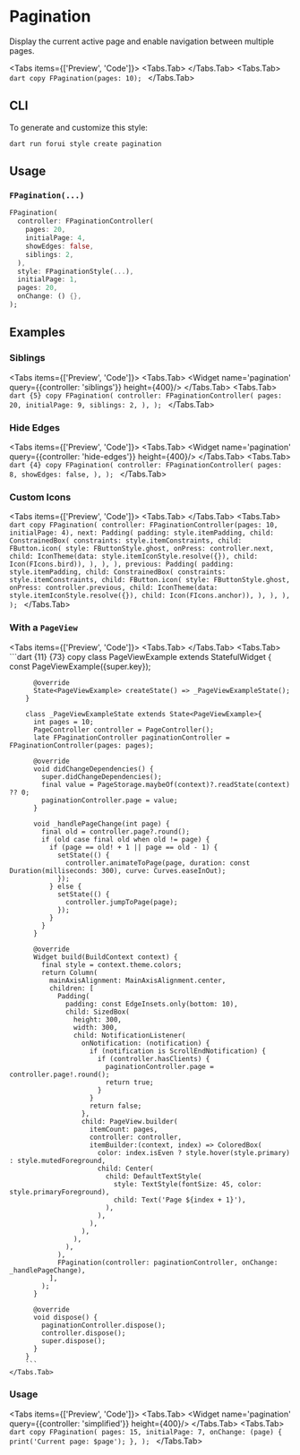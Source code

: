 
# Pagination

Display the current active page and enable navigation between multiple pages.

<LinkBadgeGroup>
    <LinkBadge label="API Reference" href="https://pub.dev/documentation/forui/latest/forui.widgets.pagination/"/>
</LinkBadgeGroup>

<Tabs items={['Preview', 'Code']}>
    <Tabs.Tab>
        <Widget name='pagination' height={400}/>
    </Tabs.Tab>
    <Tabs.Tab>
        ```dart copy
        FPagination(pages: 10);
        ```
    </Tabs.Tab>
</Tabs>

## CLI

To generate and customize this style:

```shell copy
dart run forui style create pagination 
```

## Usage

### `FPagination(...)`

```dart copy
FPagination(
  controller: FPaginationController(
    pages: 20,
    initialPage: 4,
    showEdges: false,
    siblings: 2,
  ),
  style: FPaginationStyle(...),
  initialPage: 1,
  pages: 20,
  onChange: () {},
);
```

## Examples

### Siblings

<Tabs items={['Preview', 'Code']}>
    <Tabs.Tab>
        <Widget name='pagination' query={{controller: 'siblings'}} height={400}/>
    </Tabs.Tab>
    <Tabs.Tab>
        ```dart {5} copy
        FPagination(
          controller: FPaginationController(
            pages: 20,
            initialPage: 9,
            siblings: 2,
          ),
        );
        ```
    </Tabs.Tab>
</Tabs>

### Hide Edges

<Tabs items={['Preview', 'Code']}>
    <Tabs.Tab>
        <Widget name='pagination' query={{controller: 'hide-edges'}} height={400}/>
    </Tabs.Tab>
    <Tabs.Tab>
        ```dart {4} copy
        FPagination(
          controller: FPaginationController(
            pages: 8,
            showEdges: false,
          ),
        );
        ```
    </Tabs.Tab>
</Tabs>

### Custom Icons

<Tabs items={['Preview', 'Code']}>
    <Tabs.Tab>
        <Widget name='pagination' variant='custom-icon' height={400}/>
    </Tabs.Tab>
    <Tabs.Tab>
        ```dart copy
        FPagination(
            controller: FPaginationController(pages: 10, initialPage: 4),
            next: Padding(
              padding: style.itemPadding,
              child: ConstrainedBox(
                constraints: style.itemConstraints,
                child: FButton.icon(
                  style: FButtonStyle.ghost,
                  onPress: controller.next,
                  child: IconTheme(data: style.itemIconStyle.resolve({}), child: Icon(FIcons.bird)),
                ),
              ),
            ),
            previous: Padding(
              padding: style.itemPadding,
              child: ConstrainedBox(
                constraints: style.itemConstraints,
                child: FButton.icon(
                  style: FButtonStyle.ghost,
                  onPress: controller.previous,
                  child: IconTheme(data: style.itemIconStyle.resolve({}), child: Icon(FIcons.anchor)),
                ),
              ),
            ),
          );
        ```
    </Tabs.Tab>
</Tabs>

### With a `PageView`

<Tabs items={['Preview', 'Code']}>
    <Tabs.Tab>
        <Widget name='pagination' variant='page-view' height={400}/>
    </Tabs.Tab>
    <Tabs.Tab>
        ```dart {11} {73} copy
        class PageViewExample extends StatefulWidget {
          const PageViewExample({super.key});

          @override
          State<PageViewExample> createState() => _PageViewExampleState();
        }

        class _PageViewExampleState extends State<PageViewExample>{
          int pages = 10;
          PageController controller = PageController();
          late FPaginationController paginationController = FPaginationController(pages: pages);

          @override
          void didChangeDependencies() {
            super.didChangeDependencies();
            final value = PageStorage.maybeOf(context)?.readState(context) ?? 0;
            paginationController.page = value;
          }

          void _handlePageChange(int page) {
            final old = controller.page?.round();
            if (old case final old when old != page) {
              if (page == old! + 1 || page == old - 1) {
                setState(() {
                  controller.animateToPage(page, duration: const Duration(milliseconds: 300), curve: Curves.easeInOut);
                });
              } else {
                setState(() {
                  controller.jumpToPage(page);
                });
              }
            }
          }

          @override
          Widget build(BuildContext context) {
            final style = context.theme.colors;
            return Column(
              mainAxisAlignment: MainAxisAlignment.center,
              children: [
                Padding(
                  padding: const EdgeInsets.only(bottom: 10),
                  child: SizedBox(
                    height: 300,
                    width: 300,
                    child: NotificationListener(
                      onNotification: (notification) {
                        if (notification is ScrollEndNotification) {
                          if (controller.hasClients) {
                            paginationController.page = controller.page!.round();
                            return true;
                          }
                        }
                        return false;
                      },
                      child: PageView.builder(
                        itemCount: pages,
                        controller: controller,
                        itemBuilder:(context, index) => ColoredBox(
                          color: index.isEven ? style.hover(style.primary) : style.mutedForeground,
                          child: Center(
                            child: DefaultTextStyle(
                              style: TextStyle(fontSize: 45, color: style.primaryForeground),
                              child: Text('Page ${index + 1}'),
                            ),
                          ),
                        ),
                      ),
                    ),
                  ),
                ),
                FPagination(controller: paginationController, onChange: _handlePageChange),
              ],
            );
          }

          @override
          void dispose() {
            paginationController.dispose();
            controller.dispose();
            super.dispose();
          }
        }
        ```
    </Tabs.Tab>

</Tabs>

### Usage

<Tabs items={['Preview', 'Code']}>
    <Tabs.Tab>
        <Widget name='pagination' query={{controller: 'simplified'}} height={400}/>
    </Tabs.Tab>
    <Tabs.Tab>
        ```dart copy
        FPagination(
          pages: 15,
          initialPage: 7,
          onChange: (page) {
            print('Current page: $page');
          },
        );
        ```
    </Tabs.Tab>
</Tabs>
